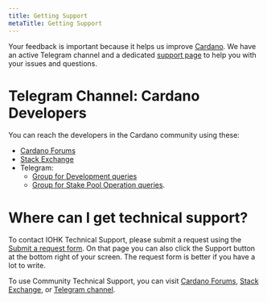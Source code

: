 ```yaml
---
title: Getting Support
metaTitle: Getting Support
---
```


Your feedback is important because it helps us improve [Cardano](https://github.com/input-output-hk/cardano-documentation/pull/163). We have an
active Telegram channel and a dedicated
[support page](https://iohk.zendesk.com/) to help you with your issues and
questions.

# Telegram Channel: Cardano Developers

You can reach the developers in the Cardano community using these:
- [Cardano Forums](https://forum.cardano.org/c/developers/)
- [Stack Exchange](https://cardano.stackexchange.com/)
- Telegram:
  - [Group for Development queries](https://t.me/CardanoDevelopersOfficial)
  - [Group for Stake Pool Operation queries](https://t.me/CardanoStakePoolWorkgroup).

# Where can I get technical support?

To contact IOHK Technical Support, please submit a request using the [Submit a request form](https://iohk.zendesk.com/hc/en-us/requests/new). On that page you can also click the Support button at the bottom right of your screen. The request form is better if you have a lot to write.

To use Community Technical Support, you can visit [Cardano Forums](https://forum.cardano.org/c/english/communitytechnicalsupport), [Stack Exchange](https://cardano.stackexchange.com/), or [Telegram channel](https://t.me/CardanoCommunityTechSupport).
